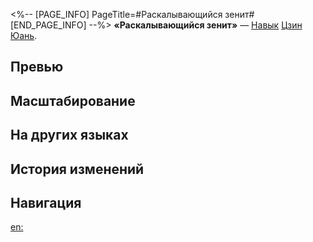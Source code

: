 <%-- [PAGE_INFO]
PageTitle=#Раскалывающийся зенит#
[END_PAGE_INFO] --%>
{{Навык Инфобокс
|Название         = Раскалывающийся зенит
|Изображение      = Навык Раскалывающийся зенит.png
|Персонаж         = Цзин Юань
|Тип              = Навык
|Тэг              = Групповая атака
|УронСтойк        = 10
|ЭнергияГен       = 30
|Энергия          = 
|Длительность     = 
|Описание         = Наносит всем противникам электрический урон, равный {{Цвет|Выделенный|50%—110%}} от силы атаки Цзин Юаня, и увеличивает количество ударов за одно действие Повелителя молний на 2 в следующем ходе.
|Свойство1        = 
|Масштабирование1 = 
}}
'''«Раскалывающийся зенит»''' — [[Навык]] [[Цзин Юань]].

==Превью==
{{Превью
|Файл = Раскалывающийся зенит Превью
}}

==Масштабирование==
{{Масштабирование навыка
|50%;55%;60%;65%;70%;75%;81.25%;87.5%;93.75%;100%;105%;110%;115%;120%;125%
}}

==На других языках==
{{На других языках
|en   = Rifting Zenith
|zhs  = 紫霄震曜
|zht  = 紫霄震曜
|ja   = {{Rubi|紫霄|ししょう}}の{{Rubi|雷鳴|らいめい}}
|ko   = 고공을 가르는 뇌전
|es   = Cénit agrietador
|fr   = Zénith tonitruant
|ru   = Раскалывающийся зенит
|th   = Rifting Zenith
|vi   = Mây Tím Chiếu Rọi
|de   = Gespaltener Zenit
|id   = Rifting Zenith
|pt   = Zênite Rompido
}}

==История изменений==
{{История изменений|3.5}}

==Навигация==
{{Навык Навбокс|Цзин Юань}}

[[en:]]